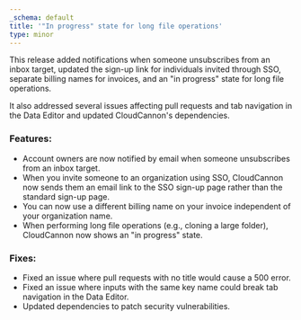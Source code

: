 ```yaml
---
_schema: default
title: '"In progress" state for long file operations'
type: minor
---
```

This release added notifications when someone unsubscribes from an inbox target, updated the sign-up link for individuals invited through SSO, separate billing names for invoices, and an "in progress" state for long file operations.

It also addressed several issues affecting pull requests and tab navigation in the Data Editor and updated CloudCannon's dependencies.

### Features:

* Account owners are now notified by email when someone unsubscribes from an inbox target.
* When you invite someone to an organization using SSO, CloudCannon now sends them an email link to the SSO sign-up page rather than the standard sign-up page.
* You can now use a different billing name on your invoice independent of your organization name.
* When performing long file operations (e.g., cloning a large folder), CloudCannon now shows an "in progress" state.

### Fixes:

* Fixed an issue where pull requests with no title would cause a 500 error.
* Fixed an issue where inputs with the same key name could break tab navigation in the Data Editor.
* Updated dependencies to patch security vulnerabilities.